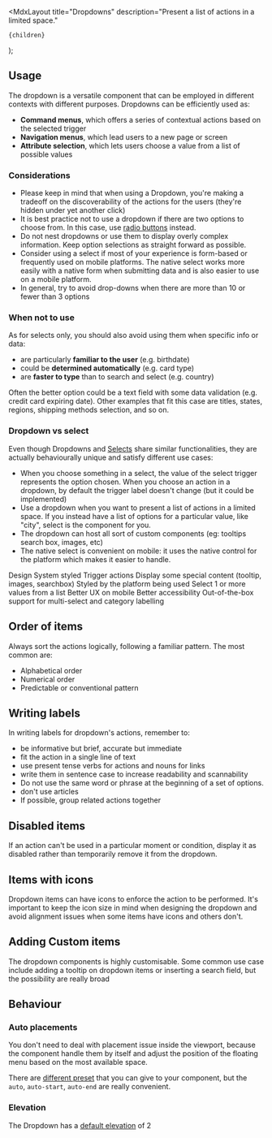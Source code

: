 
  <MdxLayout
    title="Dropdowns"
    description="Present a list of actions in a limited space."
  >
    {children}
  </MdxLayout>
);

## Usage

The dropdown is a versatile component that can be employed in different contexts with different purposes. Dropdowns can be efficiently used as:

- **Command menus**, which offers a series of contextual actions based on the selected trigger
- **Navigation menus**, which lead users to a new page or screen
- **Attribute selection**, which lets users choose a value from a list of possible values

### Considerations

- Please keep in mind that when using a Dropdown, you're making a tradeoff on the discoverability of the actions for the users (they're hidden under yet another click)
- It is best practice not to use a dropdown if there are two options to choose
  from. In this case, use [radio buttons](/develop/components/selection-controls/) instead.
- Do not nest dropdowns or use them to display overly complex information. Keep option selections as straight forward as possible.
- Consider using a select if most of your experience is form-based or frequently used on mobile platforms. The native select works more easily with a native form when submitting data and is also easier to use on a mobile platform.
- In general, try to avoid drop-downs when there are more than 10 or fewer than 3 options

### When not to use

As for selects only, you should also avoid using them when specific info or data:

- are particularly **familiar to the user** (e.g. birthdate)
- could be **determined automatically** (e.g. card type)
- are **faster to type** than to search and select (e.g. country)

Often the better option could be a text field with some data validation (e.g. credit card expiring date). Other examples that fit this case are titles, states, regions, shipping methods selection, and so on.

### Dropdown vs select

Even though Dropdowns and [Selects](/develop/components/select/) share similar functionalities, they are actually behaviourally unique and satisfy different use cases:

- When you choose something in a select, the value of the select trigger represents the option chosen. When you choose an action in a dropdown, by default the trigger label doesn't change (but it could be implemented)
- Use a dropdown when you want to present a list of actions in a limited space. If you instead have a list of options for a particular value, like "city", select is the component for you.
- The dropdown can host all sort of custom components (eg: tooltips search box, images, etc)
- The native select is convenient on mobile: it uses the native control for the platform which makes it easier to handle.

<Stack direction="row" wrap columnGap={16} rowGap={24} vAlign="start">
  <Stack direction="column" rowGap={8} style={{ maxWidth: "35ch" }}>
    <Title level="5">Dropdown</Title>
    <List>
      <List.Li marker="check" markerColor="var(--highlight-green-foreground)">Design System styled</List.Li>
      <List.Li marker="check" markerColor="var(--highlight-green-foreground)">Trigger actions</List.Li>
      <List.Li marker="check" markerColor="var(--highlight-green-foreground)">Display some special content (tooltip, images, searchbox)</List.Li>
    </List>
  </Stack>
  <Stack direction="column" rowGap={8} style={{ maxWidth: "35ch" }}>
    <Title level="5">Select</Title>
    <List>
      <List.Li marker="check" markerColor="var(--highlight-green-foreground)">Styled by the platform being used</List.Li>
      <List.Li marker="check" markerColor="var(--highlight-green-foreground)">Select 1 or more values from a list</List.Li>
      <List.Li marker="check" markerColor="var(--highlight-green-foreground)">Better UX on mobile</List.Li>
      <List.Li marker="check" markerColor="var(--highlight-green-foreground)">Better accessibility</List.Li>
      <List.Li marker="check" markerColor="var(--highlight-green-foreground)">Out-of-the-box support for multi-select and category labelling</List.Li>
    </List>
  </Stack>
</Stack>

## Order of items

Always sort the actions logically, following a familiar pattern. The most common are:

- Alphabetical order
- Numerical order
- Predictable or conventional pattern

<Stack direction="row" columnGap={24}>
  <HintCard isBad image="/design/recipes/dropdowns/order-dont.png" />
  <HintCard image="/design/recipes/dropdowns/order-do.png" />
</Stack>

## Writing labels

In writing labels for dropdown's actions, remember to:

- be informative but brief, accurate but immediate
- fit the action in a single line of text
- use present tense verbs for actions and nouns for links
- write them in sentence case to increase readability and scannability
- Do not use the same word or phrase at the beginning of a set of options.
- don't use articles
- If possible, group related actions together

<Stack direction="row" columnGap={24}>
  <HintCard isBad image="/design/recipes/dropdowns/labels-dont.png" />
  <HintCard image="/design/recipes/dropdowns/labels-do.png" />
</Stack>

## Disabled items

If an action can't be used in a particular moment or condition, display it as disabled rather than temporarily remove it from the dropdown.

<Stack direction="row" columnGap={24}>
  <HintCard isBad image="/design/recipes/dropdowns/disabled-dont.png" />
  <HintCard image="/design/recipes/dropdowns/disabled-do.png" />
</Stack>

## Items with icons

Dropdown items can have icons to enforce the action to be performed. It's important to keep the icon size in mind when designing the dropdown and avoid alignment issues when some items have icons and others don't.

<Stack direction="row" columnGap={24}>
  <HintCard isBad image="/design/recipes/dropdowns/icons-dont.png" />
  <HintCard image="/design/recipes/dropdowns/icons-do.png" />
</Stack>

## Adding Custom items

The dropdown components is highly customisable. Some common use case include adding a tooltip on dropdown items or inserting a search field, but the possibility are really broad

<ThemedImg
  alt="A dropdown with some custom components inside it: tab, disclosure"
  src="/design/recipes/dropdowns/custom-items.png"
/>

## Behaviour

### Auto placements

You don't need to deal with placement issue inside the viewport, because the component handle them by itself and adjust the position of the floating menu based on the most available space.

There are [different preset](/develop/components/dropdown/#dropdown) that you can give to your component, but the `auto`, `auto-start`, `auto-end` are really convenient.

### Elevation

The Dropdown has a [default elevation](/design/foundations/elevations/#default-elevations) of 2
